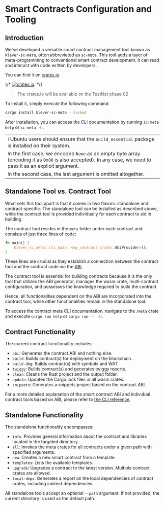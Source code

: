 # Smart Contracts Configuration and Tooling

## Introduction

We've developed a versatile smart contract management tool known as `klever-sc-meta`, often abbreviated as `sc-meta`. This tool adds a layer of meta-programming to conventional smart contract development. It can read and interact with code written by developers.

You can find it on [crates.io](https://crates.io/crates/klever-sc-meta)

{/* [![crates.io](https://img.shields.io/crates/v/klever-sc-meta.svg?style=flat)](https://crates.io/crates/klever-sc-meta). */}

> The crates.io will be available on the TestNet phase 02

To install it, simply execute the following command:

```bash
cargo install klever-sc-meta --locked
```

After installation, you can access the CLI documentation by running `sc-meta help` or `sc-meta -h`.

|                                                                                                                                                                |
| -------------------------------------------------------------------------------------------------------------------------------------------------------------- |
| ℹ️ Ubuntu users should ensure that the `build_essential` package is installed on their system.                                                                 |
| In the first case, we encoded `None` as an empty byte array (encoding it as `0x00` is also accepted). In any case, we need to pass it as an explicit argument. |
| In the second case, the last argument is omitted altogether.                                                                                                   |

## Standalone Tool vs. Contract Tool

What sets this tool apart is that it comes in two flavors: standalone and contract-specific. The standalone tool can be installed as described above, while the contract tool is provided individually for each contract to aid in building.

The contract tool resides in the `meta` folder under each contract and consists of just three lines of code:

```rust
fn main() {
    klever_sc_meta::cli_main::<my_contract_crate::AbiProvider>();
}
```

These lines are crucial as they establish a connection between the contract tool and the contract code via the [ABI](/smart-contracts/data/ABI).

The contract tool is essential for building contracts because it is the only tool that utilizes the ABI generator, manages the wasm crate, multi-contract configuration, and possesses the knowledge required to build the contract.

Hence, all functionalities dependent on the ABI are incorporated into the contract tool, while other functionalities remain in the standalone tool.

To access the contract meta CLI documentation, navigate to the `/meta` crate and execute `cargo run help` or `cargo run -- -h`.

## Contract Functionality

The current contract functionality includes:

- `abi`: Generates the contract ABI and nothing else.
- `build`: Builds contract(s) for deployment on the blockchain.
- `build-dbg`: Builds contract(s) with symbols and WAT.
- `twiggy`: Builds contract(s) and generates twiggy reports.
- `clean`: Cleans the Rust project and the output folder.
- `update`: Updates the Cargo.lock files in all wasm crates.
- `snippets`: Generates a snippets project based on the contract ABI.

For a more detailed explanation of the smart contract ABI and individual contract tools based on ABI, please refer to [the CLI reference](/smart-contracts/config-and-tooling/CLI).

## Standalone Functionality

The standalone functionality encompasses:

- `info`: Provides general information about the contract and libraries located in the targeted directory.
- `all`: Invokes the meta crates for all contracts under a given path with specified arguments.
- `new`: Creates a new smart contract from a template.
- `templates`: Lists the available templates.
- `upgrade`: Upgrades a contract to the latest version. Multiple contract crates are allowed.
- `local-deps`: Generates a report on the local dependencies of contract crates, including indirect dependencies.

All standalone tools accept an optional `--path` argument. If not provided, the current directory is used as the default path.
